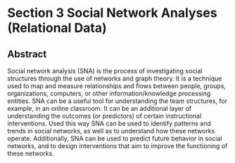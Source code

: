 # Section 3 Social Network Analyses (Relational Data)

## Abstract

Social network analysis (SNA) is the process of investigating social structures through the use of networks and graph theory. It is a technique used to map and measure relationships and flows between people, groups, organizations, computers, or other information/knowledge processing entities. SNA can be a useful tool for understanding the team structures, for example, in an online classroom. It can be an additional layer of understanding the outcomes (or predictors) of certain instructional interventions. Used this way SNA can be used to identify patterns and trends in social networks, as well as to understand how these networks operate. Additionally, SNA can be used to predict future behavior in social networks, and to design interventions that aim to improve the functioning of these networks.
